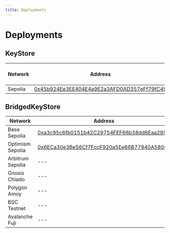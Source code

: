 ```yaml
---
title: Deployments
---
```


# Deployments

## KeyStore

| Network | Address | State Root Slot |
| ------- | ---------------- | ------------- |
| Sepolia | [0x45b924Ee3EE404E4a9E2a3AFD0AD357eFf79fC49](https://sepolia.etherscan.io/address/0x45b924Ee3EE404E4a9E2a3AFD0AD357eFf79fC49) | 0 |

## BridgedKeyStore

| Network | Address |
| ------- | ---------------- |
| Base Sepolia | [0xa3c95c6fb0151b42C29754FEF66b38dd6Eaa2950](https://sepolia.basescan.org/address/0xa3c95c6fb0151b42c29754fef66b38dd6eaa2950) |
| Optimism Sepolia | [0x6ECa30e3Be56Cf7FccF920a5Ee66B77940A5806F](https://sepolia-optimism.etherscan.io/address/0x6ECa30e3Be56Cf7FccF920a5Ee66B77940A5806F) |
| Arbitrum Sepolia | --- |
| Gnosis Chiado | --- |
| Polygon Amoy | --- |
| BSC Testnet | --- |
| Avalanche Fuji | --- |
